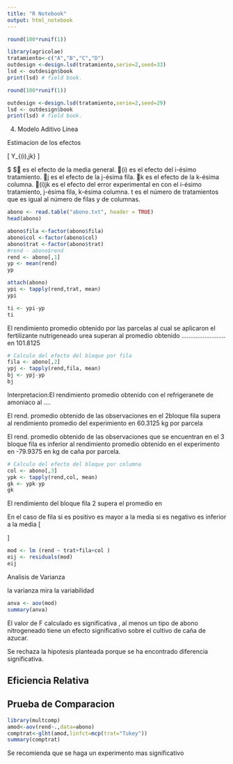 ```yaml
---
title: "R Notebook"
output: html_notebook
---
```



```r
round(100*runif(1))
```

```r
library(agricolae)
tratamiento<-c("A","B","C","D")
outdesign <-design.lsd(tratamiento,serie=2,seed=33)
lsd <- outdesign$book
print(lsd) # field book.

```
```r
round(100*runif(1))
```

```r
outdesign <-design.lsd(tratamiento,serie=2,seed=29)
lsd <- outdesign$book
print(lsd) # field book.

```

4.	Modelo Aditivo Linea

Estimacion de los efectos


\[  Y_{(i),jk}  \]

$ $ es el efecto de la media general.
(i) es el efecto del i-ésimo tratamiento.
j es el efecto de la j-ésima fila.
k es el efecto de la k-ésima columna.
(i)jk es el efecto del error experimental en con el i-ésimo tratamiento, j-ésima fila, k-ésima columna.
t es el número de tratamientos que es igual al número de filas y de columnas.



```r
abono <- read.table("abono.txt", header = TRUE)
head(abono)

```

```r
abono$fila <-factor(abono$fila)
abono$col <-factor(abono$col) 
abono$trat <-factor(abono$trat) 
#rend - abono$rend
rend <- abono[,1]
yp <- mean(rend)
yp
```
```r
attach(abono)
ypi <- tapply(rend,trat, mean)
ypi

```

```r
ti <- ypi-yp
ti
```
El rendimiento promedio obtenido por las parcelas al cual se aplicaron el fertilizante nutrigeneado urea superan al promedio obtenido ......................... en 101.8125



```r
# Calculo del efecto del bloque por fila
fila <- abono[,2]
ypj <- tapply(rend,fila, mean)
bj <- ypj-yp
bj

```
Interpretacion:El rendimiento promedio obtenido con el refrigeranete de amoniaco al   ....

El rend. promedio obtenido de las observaciones en el 2bloque fila supera al rendimiento promedio del experimiento en 60.3125 kg por parcela

El rend. promedio obtenido de las observaciones que se encuentran en el  3 bloque fila es inferior al rendimiento promedio obtenido en el experimento en -79.9375 en  kg de caña por parcela.


```r
# Calculo del efecto del bloque por columna
col <- abono[,3]
ypk <- tapply(rend,col, mean)
gk <- ypk-yp
gk
```


El rendimiento del bloque fila 2 supera el promedio en 


En el caso de fila
si es positivo es mayor a la media
si es negativo es inferior a la media
\[
\begin{itemize}
\item El rend. promedio obtenido de las observaciones que se encuentran en el  2 bloque columna supera al rendimiento promedio del experimiento en 43.8125  kg de caña por parcela.
\item El rend. promedio obtenido de las observaciones que se encuentran en el  2 bloque columna superan  al rendimiento promedio obtenido en el experimento en 43.8125   kg  por parcela.
\end{itemize}
\]

```r
mod <- lm (rend ~ trat+fila+col )
eij <- residuals(mod)
eij
```

Analisis de Varianza

la varianza mira la variabilidad
```r
anva <- aov(mod)
summary(anva)
```

El valor de F calculado es significativa , al menos un tipo de abono nitrogeneado tiene un efecto significativo sobre el cultivo de caña de azucar.

Se rechaza la hipotesis planteada porque se ha encontrado diferencia significativa.

Eficiencia Relativa
-------------------



Prueba de Comparacion
---------------------


```r
library(multcomp)
amod<-aov(rend~.,data=abono)
comptrat<-glht(amod,linfct=mcp(trat="Tukey"))
summary(comptrat)

```

Se recomienda que se haga un experimento mas significativo






